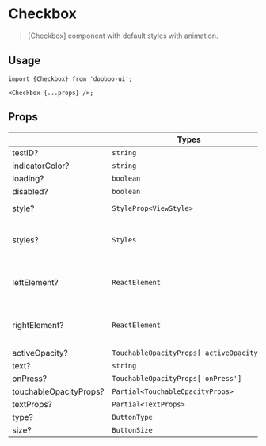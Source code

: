 
<Meta title="Components/Checkbox" />

# Checkbox

> [Checkbox] component with default styles with animation.

## Usage

```tsx
import {Checkbox} from 'dooboo-ui';

<Checkbox {...props} />;
```

## Props

|                        | Types                                    | Description                             |
| ---------------------- | ---------------------------------------- | --------------------------------------- |
| testID?                | `string`                                 |                                         |
| indicatorColor?        | `string`                                 |                                         |
| loading?               | `boolean`                                |                                         |
| disabled?              | `boolean`                                |                                         |
| style?                 | `StyleProp<ViewStyle>`                   | root `ViewStyle`                        |
| styles?                | `Styles`                                 | List of all style props within [Button] |
| leftElement?           | `ReactElement`                           | Extra element to place on the left      |
| rightElement?          | `ReactElement`                           | Extra element to place on the right     |
| activeOpacity?         | `TouchableOpacityProps['activeOpacity']` |                                         |
| text?                  | `string`                                 |                                         |
| onPress?               | `TouchableOpacityProps['onPress']`       |                                         |
| touchableOpacityProps? | `Partial<TouchableOpacityProps>`         |                                         |
| textProps?             | `Partial<TextProps>`                     |                                         |
| type?                  | `ButtonType`                             |                                         |
| size?                  | `ButtonSize`                             |                                         |

<Canvas withSource="none">
  <CheckboxDefault />
</Canvas>
